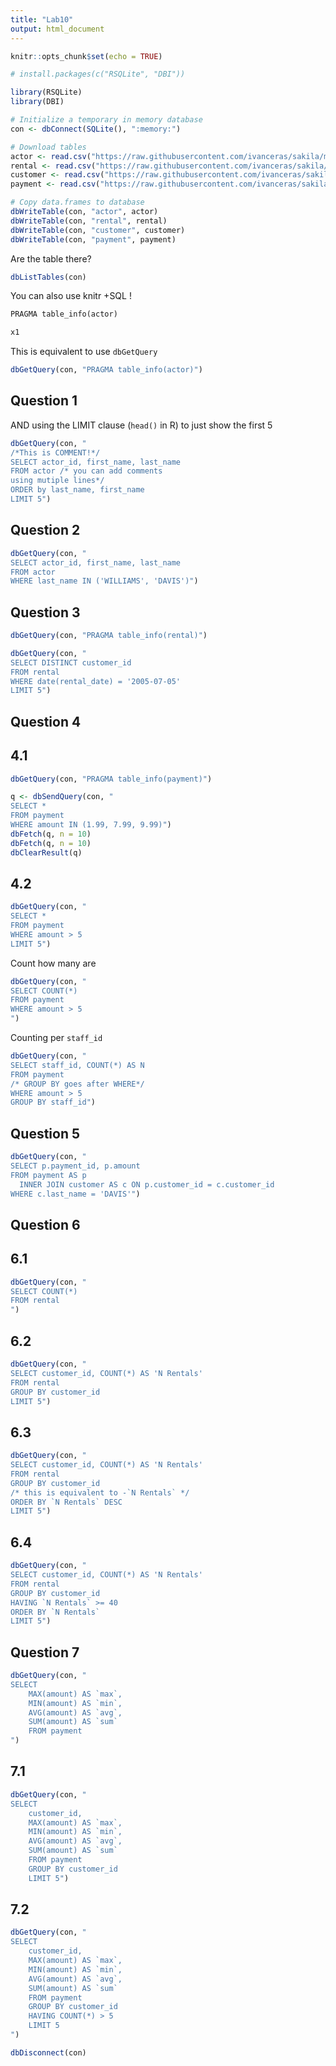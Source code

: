 ```yaml
---
title: "Lab10"
output: html_document
---
```


```r
knitr::opts_chunk$set(echo = TRUE)

# install.packages(c("RSQLite", "DBI"))

library(RSQLite)
library(DBI)

# Initialize a temporary in memory database
con <- dbConnect(SQLite(), ":memory:")

# Download tables
actor <- read.csv("https://raw.githubusercontent.com/ivanceras/sakila/master/csv-sakila-db/actor.csv")
rental <- read.csv("https://raw.githubusercontent.com/ivanceras/sakila/master/csv-sakila-db/rental.csv")
customer <- read.csv("https://raw.githubusercontent.com/ivanceras/sakila/master/csv-sakila-db/customer.csv")
payment <- read.csv("https://raw.githubusercontent.com/ivanceras/sakila/master/csv-sakila-db/payment_p2007_01.csv")

# Copy data.frames to database
dbWriteTable(con, "actor", actor)
dbWriteTable(con, "rental", rental)
dbWriteTable(con, "customer", customer)
dbWriteTable(con, "payment", payment)
```

Are the table there?

```r
dbListTables(con)
```

You can also use knitr +SQL !

```sql
PRAGMA table_info(actor)
```

```r
x1
```

This is equivalent to use `dbGetQuery`
```r
dbGetQuery(con, "PRAGMA table_info(actor)")
```

## Question 1

AND using the LIMIT clause (`head()` in R) to just show the first 5

```r
dbGetQuery(con, "
/*This is COMMENT!*/
SELECT actor_id, first_name, last_name
FROM actor /* you can add comments
using mutiple lines*/
ORDER by last_name, first_name
LIMIT 5")
```

## Question 2

```r
dbGetQuery(con, "
SELECT actor_id, first_name, last_name
FROM actor 
WHERE last_name IN ('WILLIAMS', 'DAVIS')")
```


## Question 3

```r
dbGetQuery(con, "PRAGMA table_info(rental)")
```

```r
dbGetQuery(con, "
SELECT DISTINCT customer_id
FROM rental 
WHERE date(rental_date) = '2005-07-05'
LIMIT 5")
```

## Question 4

## 4.1

```r
dbGetQuery(con, "PRAGMA table_info(payment)")
```

```r
q <- dbSendQuery(con, "
SELECT *
FROM payment
WHERE amount IN (1.99, 7.99, 9.99)")
dbFetch(q, n = 10)
dbFetch(q, n = 10)
dbClearResult(q)
```

## 4.2

```r
dbGetQuery(con, "
SELECT *
FROM payment 
WHERE amount > 5
LIMIT 5")
```

Count how many are

```r
dbGetQuery(con, "
SELECT COUNT(*)
FROM payment 
WHERE amount > 5
")
```

Counting per `staff_id`

```r
dbGetQuery(con, "
SELECT staff_id, COUNT(*) AS N
FROM payment
/* GROUP BY goes after WHERE*/
WHERE amount > 5
GROUP BY staff_id")
```

## Question 5

```r
dbGetQuery(con, "
SELECT p.payment_id, p.amount
FROM payment AS p
  INNER JOIN customer AS c ON p.customer_id = c.customer_id
WHERE c.last_name = 'DAVIS'")
```

## Question 6

## 6.1

```r
dbGetQuery(con, "
SELECT COUNT(*)
FROM rental
")
```

## 6.2

```r
dbGetQuery(con, "
SELECT customer_id, COUNT(*) AS 'N Rentals'
FROM rental
GROUP BY customer_id
LIMIT 5")
```

## 6.3

```r
dbGetQuery(con, "
SELECT customer_id, COUNT(*) AS 'N Rentals'
FROM rental
GROUP BY customer_id 
/* this is equivalent to -`N Rentals` */
ORDER BY `N Rentals` DESC
LIMIT 5")
```

## 6.4

```r
dbGetQuery(con, "
SELECT customer_id, COUNT(*) AS 'N Rentals'
FROM rental
GROUP BY customer_id 
HAVING `N Rentals` >= 40
ORDER BY `N Rentals`
LIMIT 5")
```

## Question 7

```r
dbGetQuery(con, "
SELECT 
    MAX(amount) AS `max`,
    MIN(amount) AS `min`,
    AVG(amount) AS `avg`,
    SUM(amount) AS `sum`
    FROM payment
")
```

## 7.1

```r
dbGetQuery(con, "
SELECT
    customer_id,
    MAX(amount) AS `max`,
    MIN(amount) AS `min`,
    AVG(amount) AS `avg`,
    SUM(amount) AS `sum`
    FROM payment
    GROUP BY customer_id
    LIMIT 5")
```

## 7.2

```r
dbGetQuery(con, "
SELECT 
    customer_id,
    MAX(amount) AS `max`,
    MIN(amount) AS `min`,
    AVG(amount) AS `avg`,
    SUM(amount) AS `sum`
    FROM payment
    GROUP BY customer_id
    HAVING COUNT(*) > 5
    LIMIT 5
")
```

```r
dbDisconnect(con)
```









